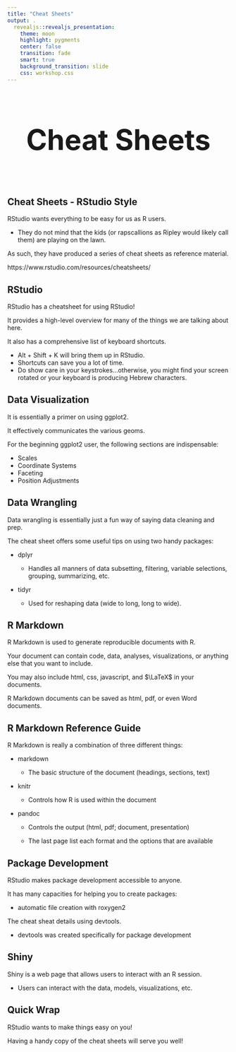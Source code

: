 ```yaml
---
title: "Cheat Sheets"
output: .
  revealjs::revealjs_presentation:
    theme: moon
    highlight: pygments
    center: false
    transition: fade
    smart: true
    background_transition: slide
    css: workshop.css
---
```



## 

<div style='text-align: center; font-size:32'><h1>Cheat Sheets<h1></div>

## Cheat Sheets - RStudio Style


RStudio wants everything to be easy for us as R users.

  - They do not mind that the kids (or rapscallions as Ripley would likely call them) are playing on the lawn.

As such, they have produced a series of cheat sheets as reference material.

https://www.rstudio.com/resources/cheatsheets/



## RStudio



RStudio has a cheatsheet for using RStudio!

It provides a high-level overview for many of the things we are talking about here.

It also has a comprehensive list of keyboard shortcuts.

  - Alt + Shift + K will bring them up in RStudio.
  - Shortcuts can save you a lot of time.
  - Do show care in your keystrokes...otherwise, you might find your screen rotated or your keyboard is producing Hebrew characters.



## Data Visualization


It is essentially a primer on using <span class="pack">ggplot2</span>.

It effectively communicates the various geoms.

For the beginning ggplot2 user, the following sections are indispensable:

- Scales
- Coordinate Systems
- Faceting
- Position Adjustments



## Data Wrangling




Data wrangling is essentially just a fun way of saying data cleaning and prep.

The cheat sheet offers some useful tips on using two handy packages:

- <span class="pack">dplyr</span>

  - Handles all manners of data subsetting, filtering, variable selections, grouping, summarizing, etc.

- <span class="pack">tidyr</span>

  - Used for reshaping data (wide to long, long to wide).

## R Markdown


R Markdown is used to generate reproducible documents with R.

Your document can contain code, data, analyses, visualizations, or anything else that you want to include.

You may also include html, css, javascript, and $\LaTeX$ in your documents.

R Markdown documents can be saved as html, pdf, or even Word documents.


## R Markdown Reference Guide


R Markdown is really a combination of three different things:

- markdown

  - The basic structure of the document (headings, sections, text)

- <span class = "pack">knitr</span>

  - Controls how R is used within the document

- pandoc

  - Controls the output (html, pdf; document, presentation)

  - The last page list each format and the options that are available


## Package Development


RStudio makes package development accessible to anyone.

It has many capacities for helping you to create packages:

- automatic file creation with <span class="pack">roxygen2</span>

The cheat sheat details using <span class="pack">devtools</span>.

- devtools was created specifically for package development


## Shiny


Shiny is a web page that allows users to interact with an R session.

  - Users can interact with the data, models, visualizations, etc.


## Quick Wrap



RStudio wants to make things easy on you!

Having a handy copy of the cheat sheets will serve you well!
